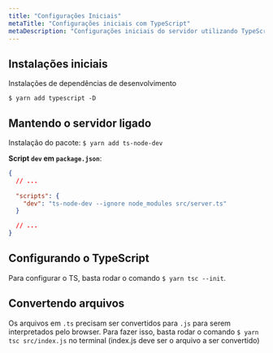 ```yaml
---
title: "Configurações Iniciais"
metaTitle: "Configurações iniciais com TypeScript"
metaDescription: "Configurações iniciais do servidor utilizando TypeScript"
---
```


## Instalações iniciais

Instalações de dependências de desenvolvimento

```shell
$ yarn add typescript -D
```

## Mantendo o servidor ligado

Instalação do pacote:
`$ yarn add ts-node-dev`

**Script `dev` em `package.json`**:

```json
{
  // ...
  
  "scripts": {
    "dev": "ts-node-dev --ignore node_modules src/server.ts"
  }

  // ...
}
```

## Configurando o TypeScript

Para configurar o TS, basta rodar o comando `$ yarn tsc --init`.

## Convertendo arquivos

Os arquivos em `.ts` precisam ser convertidos para `.js` para serem interpretados pelo browser.
Para fazer isso, basta rodar o comando `$ yarn tsc src/index.js` no terminal (index.js deve ser o arquivo a ser convertido)
